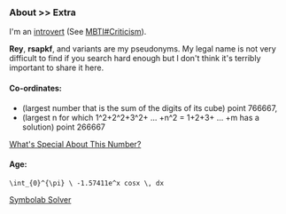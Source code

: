 
<Head title="Extra &bull; About" />

### About &gt;&gt; Extra

I'm an [introvert](http://typelogic.com/intj.html) (See [MBTI#Criticism](https://en.wikipedia.org/wiki/Myers-Briggs_Type_Indicator#Criticism)).

**Rey**, **rsapkf**, and variants are my pseudonyms. My legal name is not very difficult to find if you search hard enough but I don't think it's terribly important to share it here.

#### Co-ordinates:

- (largest number that is the sum of the digits of its cube) point 766667,
- (largest n for which 1^2+2^2+3^2+ ... +n^2 = 1+2+3+ ... +m has a solution) point 266667

[What's Special About This Number?](<http://oeis.org/wiki/Annotated_version_of_%22What%27s_Special_About_This_Number%3F%22_(Part_0)>)

#### Age:

`\int_{0}^{\pi} \ -1.57411e^x cosx \, dx`

[Symbolab Solver](<https://www.symbolab.com/solver/calculus-calculator/%5Cint_%7B0%7D%5E%7B%5Cpi%7D%20%5Cleft(-1.57411%5Cright)e%5E%7Bx%20%7Dcosx%20dx>)

<LastUpdatedPages date="December 17, 2019" />
